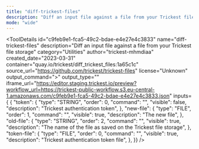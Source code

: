 ```yaml
---
title: "diff-trickest-files"
description: "Diff an input file against a file from your Trickest file storage"
mode: "wide"
---
```



<ToolDetails
  id="c9feb9e1-fca5-49c2-bdae-e4e27e4c3833"
  name="diff-trickest-files"
  description="Diff an input file against a file from your Trickest file storage"
  category="Utilities"
  author="trickest-mhmdiaa"
  created_date="2023-03-31"
  container="quay.io/trickest/diff_trickest_files:1a65c1c"
  source_url="https://github.com/trickest/trickest-files"
  license="Unknown"
  output_command=">"
  output_type=""
  iframe_url="https://editor.staging.trickest.io/preview?workflow_url=https://trickest-public-workflow.s3.eu-central-1.amazonaws.com/c9feb9e1-fca5-49c2-bdae-e4e27e4c3833.json"
  inputs={ {
  "token": {
    "type": "STRING",
    "order": 0,
    "command": "",
    "visible": false,
    "description": "Trickest authentication token",
  },
  "new-file": {
    "type": "FILE",
    "order": 1,
    "command": "",
    "visible": true,
    "description": "The new file",
  },
  "old-file": {
    "type": "STRING",
    "order": 2,
    "command": "",
    "visible": true,
    "description": "The name of the file as saved on the Trickest file storage",
  },
  "token-file": {
    "type": "FILE",
    "order": 0,
    "command": "",
    "visible": true,
    "description": "Trickest authentication token file",
  },
}}
/>